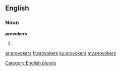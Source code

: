 ==English==

===Noun===
'''provokers'''

# {{plural of|[[provoker]]}}

[[Category:English plurals]]

[[ar:provokers]]
[[fr:provokers]]
[[ku:provokers]]
[[my:provokers]]